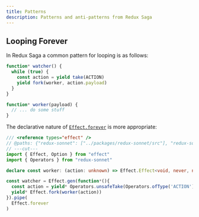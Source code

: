 ```yaml
---
title: Patterns
description: Patterns and anti-patterns from Redux Saga
---
```


## Looping Forever

In Redux Saga a common pattern for looping is as follows:
```javascript
function* watcher() {
  while (true) {
    const action = yield take(ACTION)
    yield fork(worker, action.payload)
  }
}

function* worker(payload) {
  // ... do some stuff
}
```

The declarative nature of
[`Effect.forever`](https://effect-ts.github.io/effect/effect/Effect.ts.html#forever)
is more appropriate:
```ts twoslash
/// <reference types="effect" />
// @paths: {"redux-sonnet": ["../packages/redux-sonnet/src"], "redux-sonnet/*": ["../packages/redux-sonnet/src/*"]}
// ---cut---
import { Effect, Option } from "effect"
import { Operators } from "redux-sonnet"

declare const worker: (action: unknown) => Effect.Effect<void, never, never>

const watcher = Effect.gen(function*(){
  const action = yield* Operators.unsafeTake(Operators.ofType('ACTION'))
  yield* Effect.fork(worker(action))
}).pipe(
  Effect.forever
)
```